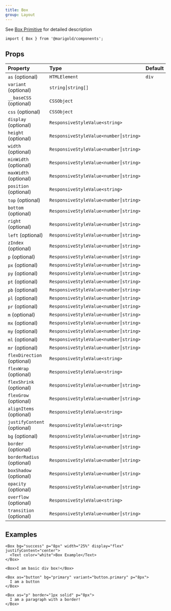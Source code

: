 ```yaml
---
title: Box
group: Layout
---
```


See [Box Primitive](../../foundation/box-primitive) for detailed description

```tsx onlyCode
import { Box } from '@marigold/components';
```

## Props

| Property                    | Type                                  | Default |
| :-------------------------- | :------------------------------------ | :------ |
| `as` (optional)             | `HTMLElement`                         | `div`   |
| `variant` (optional)        | `string⎮string[]`                     |         |
| `__baseCSS` (optional)      | `CSSObject`                           |         |
| `css` (optional)            | `CSSObject`                           |         |
| `display` (optional)        | `ResponsiveStyleValue<string>`        |         |
| `height` (optional)         | `ResponsiveStyleValue<number⎮string>` |         |
| `width` (optional)          | `ResponsiveStyleValue<number⎮string>` |         |
| `minWidth` (optional)       | `ResponsiveStyleValue<number⎮string>` |         |
| `maxWidth` (optional)       | `ResponsiveStyleValue<number⎮string>` |         |
| `position` (optional)       | `ResponsiveStyleValue<string>`        |         |
| `top` (optional)            | `ResponsiveStyleValue<number⎮string>` |         |
| `bottom` (optional)         | `ResponsiveStyleValue<number⎮string>` |         |
| `right` (optional)          | `ResponsiveStyleValue<number⎮string>` |         |
| `left` (optional)           | `ResponsiveStyleValue<number⎮string>` |         |
| `zIndex` (optional)         | `ResponsiveStyleValue<number⎮string>` |         |
| `p` (optional)              | `ResponsiveStyleValue<number⎮string>` |         |
| `px` (optional)             | `ResponsiveStyleValue<number⎮string>` |         |
| `py` (optional)             | `ResponsiveStyleValue<number⎮string>` |         |
| `pt` (optional)             | `ResponsiveStyleValue<number⎮string>` |         |
| `pb` (optional)             | `ResponsiveStyleValue<number⎮string>` |         |
| `pl` (optional)             | `ResponsiveStyleValue<number⎮string>` |         |
| `pr` (optional)             | `ResponsiveStyleValue<number⎮string>` |         |
| `m` (optional)              | `ResponsiveStyleValue<number⎮string>` |         |
| `mx` (optional)             | `ResponsiveStyleValue<number⎮string>` |         |
| `my` (optional)             | `ResponsiveStyleValue<number⎮string>` |         |
| `ml` (optional)             | `ResponsiveStyleValue<number⎮string>` |         |
| `mr` (optional)             | `ResponsiveStyleValue<number⎮string>` |         |
| `flexDirection` (optional)  | `ResponsiveStyleValue<string>`        |         |
| `flexWrap` (optional)       | `ResponsiveStyleValue<string>`        |         |
| `flexShrink` (optional)     | `ResponsiveStyleValue<number⎮string>` |         |
| `flexGrow` (optional)       | `ResponsiveStyleValue<number⎮string>` |         |
| `alignItems` (optional)     | `ResponsiveStyleValue<string>`        |         |
| `justifyContent` (optional) | `ResponsiveStyleValue<string>`        |         |
| `bg` (optional)             | `ResponsiveStyleValue<number⎮string>` |         |
| `border` (optional)         | `ResponsiveStyleValue<number⎮string>` |         |
| `borderRadius` (optional)   | `ResponsiveStyleValue<number⎮string>` |         |
| `boxShadow` (optional)      | `ResponsiveStyleValue<number⎮string>` |         |
| `opacity` (optional)        | `ResponsiveStyleValue<number⎮string>` |         |
| `overflow` (optional)       | `ResponsiveStyleValue<string>`        |         |
| `transition` (optional)     | `ResponsiveStyleValue<number⎮string>` |         |

## Examples

```tsx expandCode
<Box bg="success" p="8px" width="25%" display="flex" justifyContent="center">
  <Text color="white">Box Example</Text>
</Box>
```

```tsx
<Box>I am basic div box!</Box>
```

```tsx
<Box as="button" bg="primary" variant="button.primary" p="8px">
  I am a button
</Box>
```

```tsx
<Box as="p" border="1px solid" p="8px">
  I am a paragraph with a border!
</Box>
```
